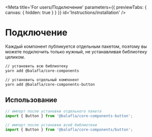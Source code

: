 
<Meta
    title='For users/Подключение'
    parameters={{ previewTabs: { canvas: { hidden: true } } }}
    id='Instructions/installation'
/>

# Подключение

Каждый компонент публикуется отдельным пакетом, поэтому вы можете подключить только нужный, не устанавливая библиотеку целиком.

```bash
// установить всю библиотеку
yarn add @balafla/core-components

// установить отдельный компонент
yarn add @balafla/core-components-button
```

## Использование

```jsx
// импорт после установки отдельного пакета
import { Button } from '@balafla/core-components-button';

// импорт после установки всей библиотеки
import { Button } from '@balafla/core-components/button';
```
